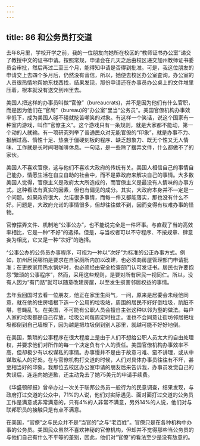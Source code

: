 ```yaml
---
---
---
```

title: 86 和公务员打交道
---




去年8月里，学校开学之前，我的一位朋友向她所在校区的“教师证书办公室”递交了教授中文的证书申请。按照常规，申请会在几天之后由校区递交加州教师证书委员会审批，然后再过二至三个月，能得知申请是否得到批准。可是，我这位朋友的申请交上去四个多月后，仍然没有音信，所以，她便去校区办公室査询。办公室的人员很热情地帮她东找西找，结果发现，那份申请还在办事员办公桌上的文件堆里压着，根本就没有送交到州里去。

美国人把这样的办事员叫做“官僚”（bureaucrats)，并不是因为他们有什么官职，而是因为他们在“官局”（bureau)的“办公室”里当“公务员”。美国官僚机构办事效率低下，成为美国人碰不碰就挖苦嘲笑的对象。有这样一个笑话，说这个国家有一种室内游戏，叫作“官僚主义”。这个游戏只有一条规则，就是大家都不能动，第一个动的人就输。有一项研究列举了普通民众对无能官僚的“印象”，就是办事不力、报酬过高、惰性十足、热衷于僵硬刻板的程序、缺乏想象力、既无个性又无人情味、工作就是长时间喝咖啡休息。一句话，是一些除了摆弄文件，什么都做不了的家伙。

美国人不喜欢官僚，这与他们不喜欢大政府的传统有关。美国人相信自己的事情自己能办，情愿生活在自立自助的社会中，而不是靠政府来解决自己的事情。大多数美国人觉得，官僚主义是政府太大所造成的，而官僚主义是最没有人情味的办事方式。这种看法有真实的因素，但也有偏见的成分。其实，大政府本身并不—定是一个问题。如果政府很大，允诺很多事情，而每一件又都能落实，那也没有什么不好。问题是，大政府允诺的事情很多，但却往往做不到，因而变得有权难办事的怪物。

官僚摆弄文件、机制地“公事公办”，也不能说完全是一件坏事。与直截了当的高效率相比，它是一种“不好”的选择。但是，与当权者可以不守程序、不按规章、肆意妄为相比，它又是一种“次好”的选择。

^公事公办的公务员办事程序，可视为一种以“次好”为标准的公正办事方式。例如，加州居民哪怕是要求在自家厕所内加以改建，也必须向房屋管理部门申请批准；在更换家用热水锅炉时，也必须经由安全检查部门认可发证书。居民也许要抱怨“繁琐的公事程序”，然而，采用这些规则，是要对所有居民一视同仁。所以，没有人因为“有门路”就可以随意改建房屋，以至发生损害邻居权益的事情。

去年我回国时去看一位朋友，他正在家里生闷气，一问，原来是居委会未经他同意，就在他的住房墙根下造一个公用的垃圾站，周围的居民不好好倒垃圾，肮脏不堪，苍蝇乱飞。在美国，不可能有公职人员会擅自主张这种以邻为壑的做法。每户人家的垃圾都是自己存放，垃圾公司每周定时拉走。谁也不会同意让街坊邻居把垃圾都倒到自己墙根下，因为越是把垃圾倒到别人那里，就越可能不好好地倒。

在美国，繁琐的公事程序在很大程度上是由于人们不想给公职人员太大的自由处理权，并要求他们对所作的每一个决定负有个人的责任。美国官僚机构办事效率不高，但却极少有以权谋私的事情。办事慢并不是由于故意刁难、蛮不讲理，或从中谋取私人的好处。在与官僚机构打交道的时候，人们对具体办事员往往有不坏，甚至相当好的印象。我那位去校区办公室申请的朋友后来告诉我，办事员发觉自己的失误后，连连向她道歉，还主动免去了她75美元的申请手续费。

《华盛顿邮报》曾举办过一次关于联邦公务员一般行为的民意调查，结果发现，与政府打过交道的公众中，71%的人说，他们对实际遇见、面对面打过交道的公务员工作是满意或非常满意的，只有4%的人非常不满意，另外14%的人说，他们对与联邦职员的接触只是有点不满意。

在美国，“官僚”之与民众并不是“当官的”之与“老百姓”。官僚只是在各种机构中办事的公务员。美国民众虽然不喜欢神秘的官僚机构，但却并不觉得那些当公务员的与他们自己有什么不平等的差别，因此，他们对“官僚”的看法至少是没有敌意的。
